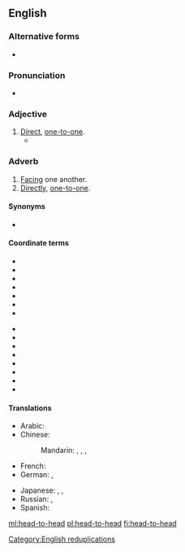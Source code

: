 ==English==

===Alternative forms===
* {{l|en|head to head}}

===Pronunciation===
* {{IPA|/hɛd.tu.hɛd/|lang=en}}

===Adjective===
{{en-adj|head=[[head]]-[[to]]-[[head]]}}

# [[direct|Direct]], [[one-to-one]].
#* {{quote-journal|date=7/11/2006|author=Dan Reed|title=At 35, Southwest''s strategy gets more complicated|work=USA Today|passage=For years, Southwest sought to avoid '''head-to-head''' competition with big, traditional airlines.}}

===Adverb===
{{en-adv|-}}

# [[facing|Facing]] one another.
# [[directly|Directly]], [[one-to-one]].

====Synonyms====
* {{l|en|tête-à-tête}}

====Coordinate terms====
{{rel-top|terms coordinate with ''head-to-head''}}
* {{l|en|face-to-face}}
* {{l|en|back-to-back}}
* {{l|en|arm-in-arm}}
* {{l|en|shoulder-to-shoulder}}
* {{l|en|eye-to-eye}}
* {{l|en|nose-to-nose}}
* {{l|en|side-by-side}}
{{rel-mid}}
* {{l|en|mouth-to-mouth}}
* {{l|en|hand-to-hand}}
* {{l|en|cheek-by-jowl}}
* {{l|en|end-to-end}}
* {{l|en|elbow-to-elbow}}
* {{l|en|ear-to-ear}}
* {{l|en|cheek-to-cheek}}
* {{l|en|toe-to-toe}}
{{rel-bottom}}

====Translations====
{{trans-top|head-to-head}}
* Arabic: {{t|ar|وَجْهًا لِوَجْه|tr=wajhan li-wajh}}
* Chinese:
*: Mandarin: {{t+|cmn|面對面|sc=Hani}}, {{t+|cmn|面对面|tr=miànduìmiàn|sc=Hani}}, {{t+|cmn|當面|sc=Hani}}, {{t+|cmn|当面|tr=dāngmiàn|sc=Hani}}
* French: {{t+|fr|tête-à-tête}}
* German: {{t+|de|tête-à-tête}}, {{t+|de|unter vier Augen}}
{{trans-mid}}
* Japanese: {{t|ja|内緒|alt=内緒の|tr=ないしょの, naisho-no}}, {{t|ja|二人っきり|tr=ふたりっきり, futarikkiri}}, {{t+|ja|相対|alt=相対の|tr=あいたいの, aitai-no}}
* Russian: {{t+|ru|тет-а-те́т|tr=tɛt-a-tɛ́t}}, {{t+|ru|с гла́зу на́ глаз}}
* Spanish: {{t|es|cabeza a cabeza}}
{{trans-bottom}}

[[Category:English reduplications]]

[[ml:head-to-head]]
[[pl:head-to-head]]
[[fi:head-to-head]]